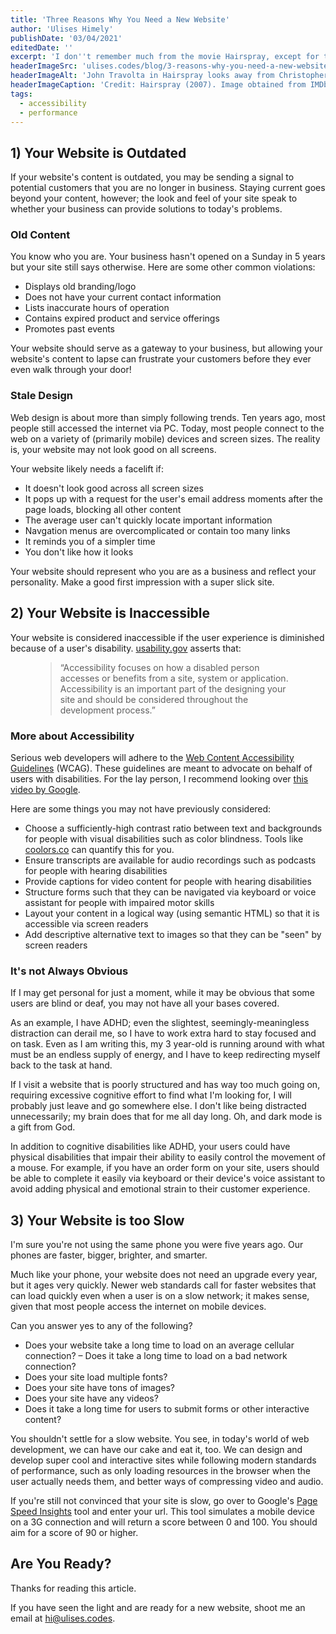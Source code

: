 ```yaml
---
title: 'Three Reasons Why You Need a New Website'
author: 'Ulises Himely'
publishDate: '03/04/2021'
editedDate: ''
excerpt: 'I don''t remember much from the movie Hairspray, except for two things: John Travolta as the mom, and that song "Welcome to the Sixties". I think about that song anytime I see a website that''s well behind the times. How do I know whether a website is stale? Here are three ways to tell if you need a new website.'
headerImageSrc: 'ulises.codes/blog/3-reasons-why-you-need-a-new-website/hairspray_meneiq'
headerImageAlt: 'John Travolta in Hairspray looks away from Christopher Walken with a confused face'
headerImageCaption: 'Credit: Hairspray (2007). Image obtained from IMDb.'
tags:
  - accessibility
  - performance
---
```


## 1) Your Website is Outdated

If your website's content is outdated, you may be sending a signal to potential customers that you are no longer in business. Staying current goes beyond your content, however; the look and feel of your site speak to whether your business can provide solutions to today's problems.

### Old Content

You know who you are. Your business hasn't opened on a Sunday in 5 years but your site still says otherwise. Here are some other common violations:

- Displays old branding/logo
- Does not have your current contact information
- Lists inaccurate hours of operation
- Contains expired product and service offerings
- Promotes past events

Your website should serve as a gateway to your business, but allowing your website's content to lapse can frustrate your customers before they ever even walk through your door!

### Stale Design

Web design is about more than simply following trends. Ten years ago, most people still accessed the internet via PC. Today, most people connect to the web on a variety of (primarily mobile) devices and screen sizes. The reality is, your website may not look good on all screens.

Your website likely needs a facelift if:

- It doesn't look good across all screen sizes
- It pops up with a request for the user's email address moments after the page loads, blocking all other content
- The average user can't quickly locate important information
- Navgation menus are overcomplicated or contain too many links
- It reminds you of a simpler time
- You don't like how it looks

Your website should represent who you are as a business and reflect your personality. Make a good first impression with a super slick site.

## 2) Your Website is Inaccessible

Your website is considered inaccessible if the user experience is diminished because of a user's disability. [usability.gov](https://www.usability.gov/what-and-why/accessibility.html) asserts that:

<figure>
  <blockquote cite="https://www.usability.gov/what-and-why/accessibility.html">
    “Accessibility focuses on how a disabled person accesses or benefits from a
    site, system or application. Accessibility is an important part of the
    designing your site and should be considered throughout the development
    process.”
  </blockquote>
</figure>

### More about Accessibility

Serious web developers will adhere to the [Web Content Accessibility Guidelines](https://www.w3.org/TR/UNDERSTANDING-WCAG20/intro.html#introduction-fourprincs-head) (WCAG). These guidelines are meant to advocate on behalf of users with disabilities. For the lay person, I recommend looking over [this video by Google](https://youtu.be/RHIVx4m8V4M).

Here are some things you may not have previously considered:

- Choose a sufficiently-high contrast ratio between text and backgrounds for people with visual disabilities such as color blindness. Tools like [coolors.co](https://coolors.co/contrast-checker/112a46-acc8e5) can quantify this for you.
- Ensure transcripts are available for audio recordings such as podcasts for people with hearing disabilities
- Provide captions for video content for people with hearing disabilities
- Structure forms such that they can be navigated via keyboard or voice assistant for people with impaired motor skills
- Layout your content in a logical way (using semantic HTML) so that it is accessible via screen readers
- Add descriptive alternative text to images so that they can be "seen" by screen readers

### It's not Always Obvious

If I may get personal for just a moment, while it may be obvious that some users are blind or deaf, you may not have all your bases covered.

As an example, I have ADHD; even the slightest, seemingly-meaningless distraction can derail me, so I have to work extra hard to stay focused and on task. Even as I am writing this, my 3 year-old is running around with what must be an endless supply of energy, and I have to keep redirecting myself back to the task at hand.

If I visit a website that is poorly structured and has way too much going on, requiring excessive cognitive effort to find what I'm looking for, I will probably just leave and go somewhere else. I don't like being distracted unnecessarily; my brain does that for me all day long. Oh, and dark mode is a gift from God.

In addition to cognitive disabilities like ADHD, your users could have physical disabilities that impair their ability to easily control the movement of a mouse. For example, if you have an order form on your site, users should be able to complete it easily via keyboard or their device's voice assistant to avoid adding physical and emotional strain to their customer experience.

## 3) Your Website is too Slow

I'm sure you're not using the same phone you were five years ago. Our phones are faster, bigger, brighter, and smarter.

Much like your phone, your website does not need an upgrade every year, but it ages very quickly. Newer web standards call for faster websites that can load quickly even when a user is on a slow network; it makes sense, given that most people access the internet on mobile devices.

Can you answer yes to any of the following?

- Does your website take a long time to load on an average cellular connection?
  – Does it take a long time to load on a bad network connection?
- Does your site load multiple fonts?
- Does your site have tons of images?
- Does your site have any videos?
- Does it take a long time for users to submit forms or other interactive content?

You shouldn't settle for a slow website. You see, in today's world of web development, we can have our cake and eat it, too. We can design and develop super cool and interactive sites while following modern standards of performance, such as only loading resources in the browser when the user actually needs them, and better ways of compressing video and audio.

If you're still not convinced that your site is slow, go over to Google's [Page Speed Insights](https://developers.google.com/speed/pagespeed/insights/) tool and enter your url. This tool simulates a mobile device on a 3G connection and will return a score between 0 and 100. You should aim for a score of 90 or higher.

## Are You Ready?

Thanks for reading this article.

If you have seen the light and are ready for a new website, shoot me an email at [hi@ulises.codes](mailto:hi@ulises.codes?subject=I%20Need%20a%20New%20Website).

